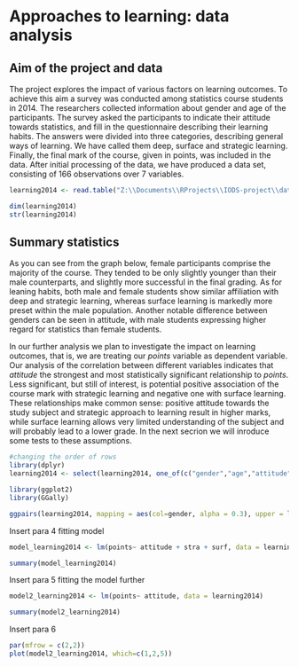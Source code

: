 # Approaches to learning: data analysis


## Aim of the project and data

The project explores the impact of various factors on learning outcomes. To achieve this aim a survey was conducted among statistics course students in 2014. The researchers collected information about gender and age of the participants. The survey asked the participants to indicate their attitude towards statistics, and fill in the questionnaire describing their learning habits. The answers were divided into three categories, describing general ways of learning. We have called them deep, surface and strategic learning. Finally, the final mark of the course, given in points, was included in the data. After initial processing of the data, we have produced a data set, consisting of 166 observations over 7 variables.

```r
learning2014 <- read.table("Z:\\Documents\\RProjects\\IODS-project\\data\\learning2014.csv", header = TRUE, sep = ",", row.names = 1)

dim(learning2014)
str(learning2014)

```
## Summary statistics

As you can see from the graph below, female participants comprise the majority of the course. They tended to be only slightly younger than their male counterparts, and slightly more successful in the final grading. As for leaning habits, both male and female students show similar affiliation with deep and strategic learning, whereas surface learning is markedly more preset within the male population. Another notable difference between genders can be seen in attitude, with male students expressing higher regard for statistics than female students.

In our further analysis we plan to investigate the impact on learning outcomes, that is, we are treating our *points* variable as dependent variable. Our analysis of the correlation between different variables indicates that *attitude* the strongest and most statistically significant relationship to *points*. Less significant, but still of interest, is potential positive association of the course mark with strategic learning and negative one with surface learning. These relationships make common sense: positive attitude towards the study subject and strategic approach to learning result in higher marks, while surface learning allows very limited understanding of the subject and will probably lead to a lower grade. In the next secrion we will inroduce some tests to these assumptions.

```r
#changing the order of rows
library(dplyr)
learning2014 <- select(learning2014, one_of(c("gender","age","attitude","deep", "stra", "surf", "points")))

library(ggplot2)
library(GGally)

ggpairs(learning2014, mapping = aes(col=gender, alpha = 0.3), upper = list(continuous = wrap("cor", size=3)), lower = list(continuous = wrap("points", size = 0.3), combo = wrap("facethist", bins = 20)))

```
Insert para 4 fitting model

```r
model_learning2014 <- lm(points~ attitude + stra + surf, data = learning2014)

summary(model_learning2014)
```

Insert para 5 fitting the model further

```r
model2_learning2014 <- lm(points~ attitude, data = learning2014)

summary(model2_learning2014)
```

Insert para 6

```r
par(mfrow = c(2,2))
plot(model2_learning2014, which=c(1,2,5))

```